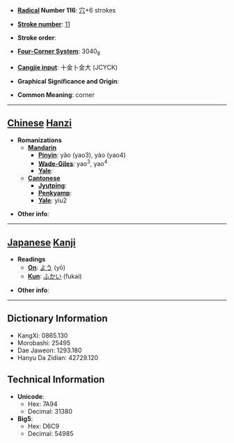 * '''[[Wiktionary:Chinese radical index| Radical]] Number 116''': [[Wiktionary:Chinese radical index 穴|穴]]+6 strokes

* '''[[Wiktionary:Chinese total strokes index|Stroke number]]''': [[Wiktionary:Chinese total strokes index 11|11]]

* '''Stroke order''': 

* '''[[Wiktionary:Chinese four corner index|Four-Corner System]]''': 3040<sub>8</sub>

* '''[[Wiktionary:Chinese Cangjie index|Cangjie input]]''': 十金卜金大 (JCYCK)

* '''Graphical Significance and Origin''': 

* '''Common Meaning''': corner

----

== [[Chinese]] [[Hanzi]] ==

* '''Romanizations'''
** '''[[Mandarin]]'''
*** '''[[Pinyin]]''': yǎo (yao3), yào (yao4)
*** '''[[Wade-Giles]]''': yao<sup>3</sup>, yao<sup>4</sup>
*** '''[[Yale]]''': 
** '''[[Cantonese]]'''
*** '''[[Jyutping]]''':
*** '''[[Penkyamp]]''': 
*** '''[[Yale]]''': yiu2

* '''Other info''': 

----

== [[Japanese]] [[Kanji]] ==

* '''Readings'''
** '''[[On]]''': [[よう]] (yō)
** '''[[Kun]]''': [[ふかい]] (fukai)

* '''Other info''':  

----

== Dictionary Information ==

* KangXi: 0865.130
* Morobashi: 25495
* Dae Jaweon: 1293.180
* Hanyu Da Zidian: 42729.120

== Technical Information ==

* '''Unicode''':
** Hex: 7A94
** Decimal: 31380
* '''Big5''':
** Hex: D6C9
** Decimal: 54985